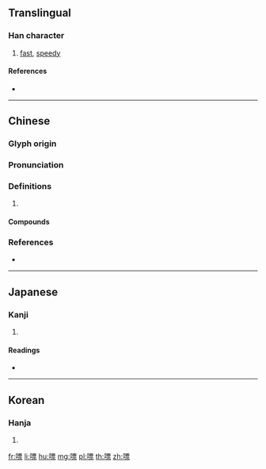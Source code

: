 ==Translingual==

===Han character===
{{Han char|rn=30|rad=口|as=11|sn=14|four=61091|canj=RMWF|ids=⿰口票}}

# [[fast]], [[speedy]]

====References====
* {{Han ref|kx=0205.130|dkj=04182|dj=0428.070|hdz=10675.010|uh=560C|ud=22028|bh=E149|bd=57673}}

----

==Chinese==
{{zh-forms}}

===Glyph origin===
{{Han etym}}

===Pronunciation===
{{zh-pron
|m=嘌
|c=piu1,piu3
|mc=y
|oc=y
|cat=
}}

===Definitions===
{{zh-hanzi}}

# {{rfdef|zh}}

====Compounds====
{{zh-der|嘌呤|嘌唱}}

===References===
* {{R:yue:Hanzi}}

----

==Japanese==

===Kanji===
{{ja-kanji|grade=|rs=口11}}

# {{defn|lang=ja|sort=口11}}

====Readings====
* {{ja-readings|on=[[ひょう]] (hyō)|kun=[[はやい]] (hayai), [[ゆれる]] (yureru), [[みだれる]] (midareru)}}

----

==Korean==

===Hanja===
{{ko-hanja|hangeul=표|rv=pyo|mr=p'yo}}

# {{defn|lang=ko|sort=口11}}

[[fr:嘌]]
[[li:嘌]]
[[hu:嘌]]
[[mg:嘌]]
[[pl:嘌]]
[[th:嘌]]
[[zh:嘌]]